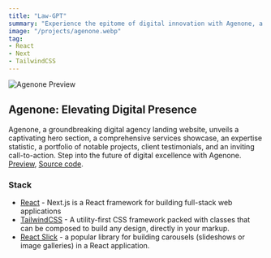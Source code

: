 ```yaml
---
title: "Law-GPT"
summary: "Experience the epitome of digital innovation with Agenone, a dynamic agency landing website meticulously crafted using Next.js, Tailwind CSS, and GSAP technology. Dive into a visually stunning hero section, conveying the agency's core advantages, explore an exhaustive services segment showcasing their diverse offerings, grasp their expertise through an experience statistic, peruse a portfolio highlighting past triumphs, read glowing testimonials from satisfied clients, and find a compelling call-to-action beckoning potential clients to initiate contact. "
image: "/projects/agenone.webp"
tag: 
- React
- Next
- TailwindCSS
---
```


![Agenone Preview](/projects/agenone.webp)

## Agenone: Elevating Digital Presence
Agenone, a groundbreaking digital agency landing website, unveils a captivating hero section, a comprehensive services showcase, an expertise statistic, a portfolio of notable projects, client testimonials, and an inviting call-to-action. Step into the future of digital excellence with Agenone.
[Preview](https://agenone.wiscaksono.com), [Source code](https://github.com/wiscaksono/agenone).

### Stack
- [React](https://nextjs.org) - Next.js is a React framework for building full-stack web applications
- [TailwindCSS](https://tailwindcss.com) - A utility-first CSS framework packed with classes that can be composed to build any design, directly in your markup.
- [React Slick](https://expo.dev) - a popular library for building carousels (slideshows or image galleries) in a React application.


